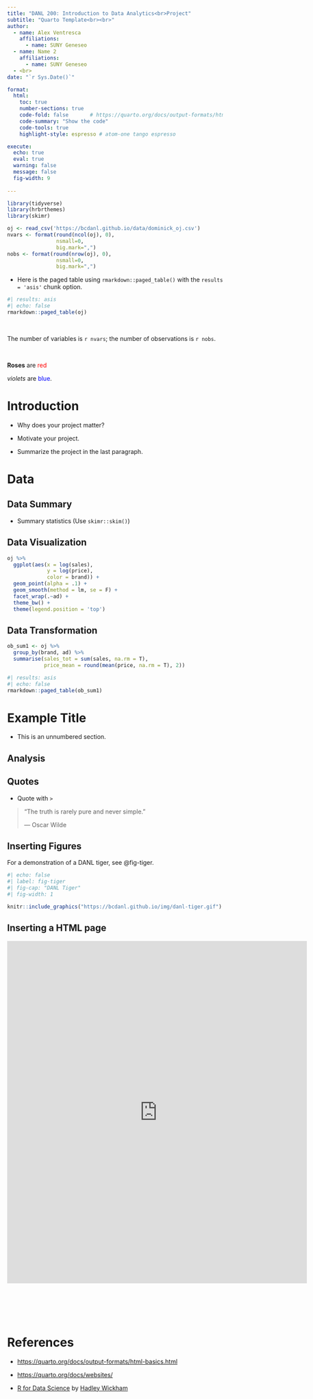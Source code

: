 ```yaml
---
title: "DANL 200: Introduction to Data Analytics<br>Project"
subtitle: "Quarto Template<br><br>" 
author: 
  - name: Alex Ventresca
    affiliations:
      - name: SUNY Geneseo
  - name: Name 2
    affiliations:
      - name: SUNY Geneseo
  - <br>
date: "`r Sys.Date()`"

format: 
  html:
    toc: true
    number-sections: true
    code-fold: false       # https://quarto.org/docs/output-formats/html-code.html
    code-summary: "Show the code"
    code-tools: true
    highlight-style: espresso # atom-one tango espresso

execute: 
  echo: true
  eval: true
  warning: false
  message: false
  fig-width: 9
  
---
```



```r
library(tidyverse)
library(hrbrthemes)
library(skimr)

```


```r
oj <- read_csv('https://bcdanl.github.io/data/dominick_oj.csv')
nvars <- format(round(ncol(oj), 0), 
                nsmall=0, 
                big.mark=",") 
nobs <- format(round(nrow(oj), 0), 
                nsmall=0, 
                big.mark=",")
```

- Here is the paged table using `rmarkdown::paged_table()` with the `results = 'asis'` chunk option.

```r
#| results: asis
#| echo: false
rmarkdown::paged_table(oj) 
```

<br>


The number of variables is `r nvars`; the number of observations is `r nobs`.

<br>

**Roses** are <span style="color: red;">red</span>

*violets* are <span style="color: blue;">blue</span>.



# Introduction

- Why does your project matter?

- Motivate your project.

- Summarize the project in the last paragraph.


# Data

## Data Summary

- Summary statistics (Use `skimr::skim()`)


## Data Visualization

```r
oj %>% 
  ggplot(aes(x = log(sales), 
             y = log(price),
             color = brand)) +
  geom_point(alpha = .1) +
  geom_smooth(method = lm, se = F) +
  facet_wrap(.~ad) +
  theme_bw() +
  theme(legend.position = 'top')
```



## Data Transformation

```r
ob_sum1 <- oj %>% 
  group_by(brand, ad) %>% 
  summarise(sales_tot = sum(sales, na.rm = T),
            price_mean = round(mean(price, na.rm = T), 2))
```


```r
#| results: asis
#| echo: false
rmarkdown::paged_table(ob_sum1) 
```

# Example Title {.unnumbered}
- This is an unnumbered section.




## Analysis


## Quotes
- Quote with `>`

> "The truth is rarely pure and never simple."
>
> --- Oscar Wilde



## Inserting Figures
For a demonstration of a DANL tiger, see @fig-tiger.

```r
#| echo: false
#| label: fig-tiger
#| fig-cap: "DANL Tiger"
#| fig-width: 1

knitr::include_graphics("https://bcdanl.github.io/img/danl-tiger.gif")
```



## Inserting a HTML page
````{=html}
<style>iframe{height: 800px; width: 700px}</style>
<iframe height="100%" width="100%" frameborder="no"
src="https://bcdanl.shinyapps.io/01_old_faithful/">
</iframe>
```` 


<br><br><br><br>

# References

- [https://quarto.org/docs/output-formats/html-basics.html](https://quarto.org/docs/output-formats/html-basics.html)

- [https://quarto.org/docs/websites/](https://quarto.org/docs/websites/)

- [R for Data Science](http://r4ds.hadley.nz) by [Hadley Wickham](https://hadley.nz)